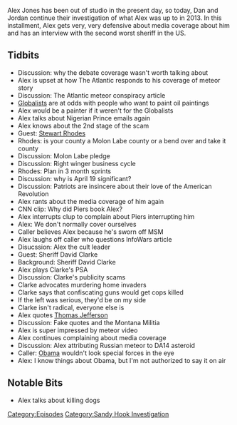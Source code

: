 {{DEFAULTSORT:
    #_EPISODE_0315:February 17-18, 2013
}}{{Episode
    | title             = February 17-18, 2013
    | caption           = Listen to this episode on [https://knowledgefight.libsyn.com/knowledge-fight-february-17-18-2013 Libsyn] [https://open.spotify.com/episode/52N3Pvmvt4cFwY7KpWBwLR Spotify], Read the [[Transcript/315: February 17-18, 2013|Unofficial Transcript]]
    | episodeNumber     = 315
    | length            = 01:55:46
    | airDate           = July 1, 2019
    | coverageStartDate = February 17, 2013
    | coverageEndDate   = February 18, 2013
    | episodeType       = [[:Category:Sandy Hook Investigation|Sandy Hook Investigation]]
    | appearance        = [[Stewart Rhodes]], [[Piers Morgan]], [[Sheriff David Clarke]]
    | oocDrop           = Little dog wants you dead. Big dog gotta be big dog.
    | previousEpisode   = [[314: February 14-15, 2013]]
    | nextEpisode       = [[316: July 1, 2019]]
}}

{{Stub}}

Alex Jones has been out of studio in the present day, so today, Dan and Jordan continue their investigation of what Alex was up to in 2013. In this installment, Alex gets very, very defensive about media coverage about him and has an interview with the second worst sheriff in the US.

==Tidbits==

*Discussion: why the debate coverage wasn't worth talking about
*Alex is upset at how The Atlantic responds to his coverage of meteor story
*Discussion: The Atlantic meteor conspiracy article
*[[Globalists]] are at odds with people who want to paint oil paintings
*Alex would be a painter if it weren't for the Globalists
*Alex talks about Nigerian Prince emails again
*Alex knows about the 2nd stage of the scam
*Guest: [[Stewart Rhodes]]
*Rhodes: is your county a Molon Labe county or a bend over and take it county
*Discussion: Molon Labe pledge
*Discussion: Right winger business cycle
*Rhodes: Plan in 3 month sprints
*Discussion: why is April 19 significant?
*Discussion: Patriots are insincere about their love of the American Revolution
*Alex rants about the media coverage of him again
*CNN clip: Why did Piers book Alex?
*Alex interrupts clup to complain about Piers interrupting him
*Alex: We don't normally cover ourselves
*Caller believes Alex because he's sworn off MSM
*Alex laughs off caller who questions InfoWars article
*Disucssion: Alex the cult leader
*Guest: Sheriff David Clarke
*Background: Sheriff David Clarke
*Alex plays Clarke's PSA
*Discussion: Clarke's publicity scams
*Clarke advocates murdering home invaders
*Clarke says that confiscating guns would get cops killed
*If the left was serious, they'd be on my side
*Clarke isn't radical, everyone else is
*Alex quotes [[Thomas Jefferson]]
*Discussion: Fake quotes and the Montana Militia
*Alex is super impressed by meteor video
*Alex continues complaining about media coverage
*Discussion: Alex attributing Russian meteor to DA14 asteroid
*Caller: [[Barack Obama|Obama]] wouldn't look special forces in the eye
*Alex: I know things about Obama, but I'm not authorized to say it on air

==Notable Bits==

*Alex talks about killing dogs

[[Category:Episodes]]
[[Category:Sandy Hook Investigation]]
